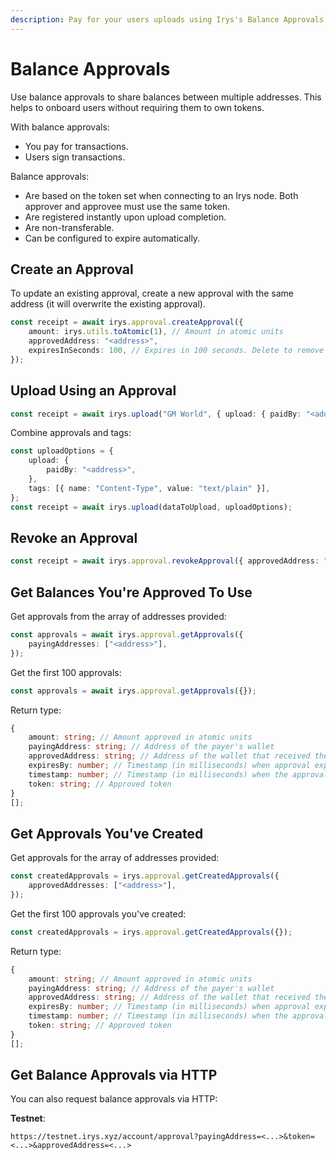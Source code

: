 ```yaml
---
description: Pay for your users uploads using Irys's Balance Approvals
---
```



# Balance Approvals

Use balance approvals to share balances between multiple addresses. This helps to onboard users without requiring them to own tokens.

With balance approvals:

- You pay for transactions.
- Users sign transactions.

Balance approvals:

- Are based on the token set when connecting to an Irys node. Both approver and approvee must use the same
  token.
- Are registered instantly upon upload completion.
- Are non-transferable.
- Can be configured to expire automatically.

## Create an Approval

To update an existing approval, create a new approval with the same address (it will overwrite the existing approval).

```ts
const receipt = await irys.approval.createApproval({
	amount: irys.utils.toAtomic(1), // Amount in atomic units
	approvedAddress: "<address>",
	expiresInSeconds: 100, // Expires in 100 seconds. Delete to remove expiration.
});
```

## Upload Using an Approval

```ts
const receipt = await irys.upload("GM World", { upload: { paidBy: "<address>" } });
```

Combine approvals and tags:

```ts
const uploadOptions = {
	upload: {
		paidBy: "<address>",
	},
	tags: [{ name: "Content-Type", value: "text/plain" }],
};
const receipt = await irys.upload(dataToUpload, uploadOptions);
```

## Revoke an Approval

```ts
const receipt = await irys.approval.revokeApproval({ approvedAddress: "<address>" });
```

## Get Balances You're Approved To Use

Get approvals from the array of addresses provided:

```ts
const approvals = await irys.approval.getApprovals({
	payingAddresses: ["<address>"],
});
```

Get the first 100 approvals:

```ts
const approvals = await irys.approval.getApprovals({});
```

Return type:

```ts
{
	amount: string; // Amount approved in atomic units
	payingAddress: string; // Address of the payer's wallet
	approvedAddress: string; // Address of the wallet that received the approval
	expiresBy: number; // Timestamp (in milliseconds) when approval expires
	timestamp: number; // Timestamp (in milliseconds) when the approval was created
	token: string; // Approved token
}
[];
```

## Get Approvals You've Created

Get approvals for the array of addresses provided:

```ts
const createdApprovals = irys.approval.getCreatedApprovals({
	approvedAddresses: ["<address>"],
});
```

Get the first 100 approvals you've created:

```ts
const createdApprovals = irys.approval.getCreatedApprovals({});
```

Return type:

```ts
{
	amount: string; // Amount approved in atomic units
	payingAddress: string; // Address of the payer's wallet
	approvedAddress: string; // Address of the wallet that received the approval
	expiresBy: number; // Timestamp (in milliseconds) when approval expires
	timestamp: number; // Timestamp (in milliseconds) when the approval was created
	token: string; // Approved token
}
[];
```

## Get Balance Approvals via HTTP

You can also request balance approvals via HTTP:

**Testnet**:

```
https://testnet.irys.xyz/account/approval?payingAddress=<...>&token=<...>&approvedAddress=<...>
```
